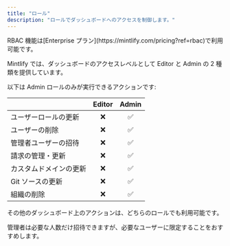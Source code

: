 ```yaml
---
title: "ロール"
description: "ロールでダッシュボードへのアクセスを制御します。"
---
```


<Info>
  RBAC 機能は[Enterprise プラン](https://mintlify.com/pricing?ref=rbac)で利用可能です。
</Info>

Mintlify では、ダッシュボードのアクセスレベルとして Editor と Admin の 2 種類を提供しています。

以下は Admin ロールのみが実行できるアクションです:

|                         | Editor | Admin |
| ----------------------- | :----: | :---: |
| ユーザーロールの更新           |   ❌   |  ✅   |
| ユーザーの削除                |   ❌   |  ✅   |
| 管理者ユーザーの招待          |   ❌   |  ✅   |
| 請求の管理・更新              |   ❌   |  ✅   |
| カスタムドメインの更新         |   ❌   |  ✅   |
| Git ソースの更新             |   ❌   |  ✅   |
| 組織の削除                   |   ❌   |  ✅   |

その他のダッシュボード上のアクションは、どちらのロールでも利用可能です。

管理者は必要な人数だけ招待できますが、必要なユーザーに限定することをおすすめします。